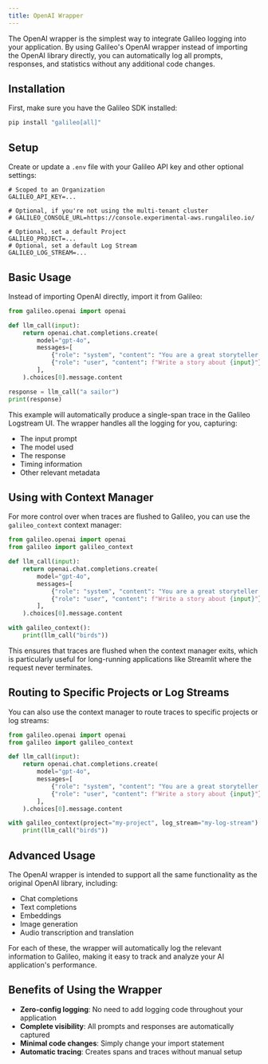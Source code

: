 ```yaml
---
title: OpenAI Wrapper
---
```


The OpenAI wrapper is the simplest way to integrate Galileo logging into your application. By using Galileo's OpenAI wrapper instead of importing the OpenAI library directly, you can automatically log all prompts, responses, and statistics without any additional code changes.

## Installation

First, make sure you have the Galileo SDK installed:

```bash
pip install "galileo[all]"
```

## Setup

Create or update a `.env` file with your Galileo API key and other optional settings:

```env
# Scoped to an Organization
GALILEO_API_KEY=...

# Optional, if you're not using the multi-tenant cluster
# GALILEO_CONSOLE_URL=https://console.experimental-aws.rungalileo.io/

# Optional, set a default Project
GALILEO_PROJECT=...
# Optional, set a default Log Stream
GALILEO_LOG_STREAM=...
```

## Basic Usage

Instead of importing OpenAI directly, import it from Galileo:

```python
from galileo.openai import openai

def llm_call(input):
    return openai.chat.completions.create(
        model="gpt-4o",
        messages=[
            {"role": "system", "content": "You are a great storyteller."},
            {"role": "user", "content": f"Write a story about {input}"}
        ],
    ).choices[0].message.content

response = llm_call("a sailor")
print(response)
```

This example will automatically produce a single-span trace in the Galileo Logstream UI. The wrapper handles all the logging for you, capturing:

- The input prompt
- The model used
- The response
- Timing information
- Other relevant metadata

## Using with Context Manager

For more control over when traces are flushed to Galileo, you can use the `galileo_context` context manager:

```python
from galileo.openai import openai
from galileo import galileo_context

def llm_call(input):
    return openai.chat.completions.create(
        model="gpt-4o",
        messages=[
            {"role": "system", "content": "You are a great storyteller."},
            {"role": "user", "content": f"Write a story about {input}"}
        ],
    ).choices[0].message.content

with galileo_context():
    print(llm_call("birds"))
```

This ensures that traces are flushed when the context manager exits, which is particularly useful for long-running applications like Streamlit where the request never terminates.

## Routing to Specific Projects or Log Streams

You can also use the context manager to route traces to specific projects or log streams:

```python
from galileo.openai import openai
from galileo import galileo_context

def llm_call(input):
    return openai.chat.completions.create(
        model="gpt-4o",
        messages=[
            {"role": "system", "content": "You are a great storyteller."},
            {"role": "user", "content": f"Write a story about {input}"}
        ],
    ).choices[0].message.content

with galileo_context(project="my-project", log_stream="my-log-stream"):
    print(llm_call("birds"))
```

## Advanced Usage

The OpenAI wrapper is intended to support all the same functionality as the original OpenAI library, including:

- Chat completions
- Text completions
- Embeddings
- Image generation
- Audio transcription and translation

For each of these, the wrapper will automatically log the relevant information to Galileo, making it easy to track and analyze your AI application's performance.

## Benefits of Using the Wrapper

- **Zero-config logging**: No need to add logging code throughout your application
- **Complete visibility**: All prompts and responses are automatically captured
- **Minimal code changes**: Simply change your import statement
- **Automatic tracing**: Creates spans and traces without manual setup
